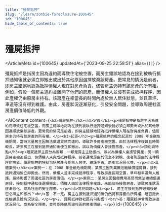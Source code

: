 ```yaml
---
title: "殭屍抵押"
slug: "/learn/zombie-foreclosure-100645"
id: "100645"
hide_table_of_contents: true
---
```



# 殭屍抵押

<ArticleMeta id={100645} updatedAt={'2023-09-25 22:58:51'} alias={`[]`} />
<div className='border-solid border-b border-t-0 my-4 border-[var(--ifm-color-gray-300)]' />

殭屍抵押是指房主因為違約而導致住宅被空置，而房主錯誤地認為在接到被執行抵押通知後就必須立即搬出或出於其他原因選擇放棄該房產。更常見的情況是前者，即房主錯誤地認為抵押債權人現在對房產負責，儘管房主仍持有該房產的所有權。例如，假設一個房主違約並離開了他們的房產，而債權人並沒有完成抵押程序，因此產權仍由原房主持有。該房產在相當長的時間內處於無人居住狀態，並且草坪、車道等沒有得到維護。由此，房產狀況逐漸惡化，引發安全問題，並導致周邊社區房產價值降低的外觀。

<AIContent content={`<h2>殭屍抵押</h2><h3>定義</h3><p>殭屍抵押是指房主因為違約而導致住宅被空置，而房主錯誤地認為在接到被執行抵押通知後就必須立即搬出或出於其他原因選擇放棄該房產。更常見的情況是前者，即房主錯誤地認為抵押債權人現在對房產負責，儘管房主仍持有該房產的所有權。</p><h3>起源</h3><p>殭屍抵押的概念起源於 2008 年金融危機期間，當時大量房主因無法償還貸款而違約，導致許多房產被空置。由於法律程序複雜且時間較長，許多房主在接到抵押通知後便立即搬出，誤以為債權人會接管房產。</p><h3>類別與特點</h3><p>殭屍抵押主要分為兩類：一類是房主主動搬出，誤以為債權人會接管房產；另一類是房主被迫搬出，但債權人未完成抵押程序。前者通常是由於信息不對稱，後者則是由於法律程序的拖延。殭屍抵押的特點包括房產長期無人居住、維護不善、房產狀況惡化等。</p><h3>具體案例</h3><p>案例一：在 2008 年金融危機期間，某房主因失業無法繼續償還房貸，接到抵押通知後立即搬出。然而，債權人並未完成抵押程序，導致房產長期空置，草坪和車道無人維護，最終影響了周邊社區的房產價值。</p><p>案例二：某房主因醫療費用高昂而無法繼續償還房貸，接到抵押通知後選擇搬出。債權人由於法律程序複雜，未能及時接管房產，導致房產狀況逐漸惡化，成為社區的安全隱患。</p><h3>常見問題</h3><p>1. 房主在接到抵押通知後是否必須立即搬出？<br/>答：不一定。房主在接到抵押通知後仍然持有房產的所有權，是否搬出應根據具體情況決定。</p><p>2. 殭屍抵押對社區有何影響？<br/>答：殭屍抵押會導致房產狀況惡化，成為安全隱患，並可能降低周邊社區的房產價值。</p>`} id={100645} />
